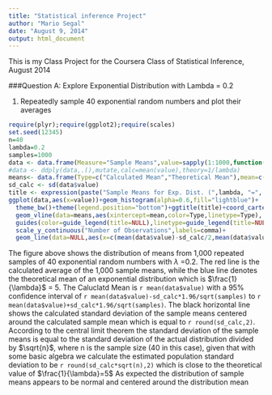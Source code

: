 ```yaml
---
title: "Statistical inference Project"
author: "Mario Segal"
date: "August 9, 2014"
output: html_document
---
```


This is my Class Project for the Coursera Class of Statistical Inference, August 2014

###Question A: Explore Exponential Distribution with Lambda = 0.2

1. Repeatedly sample 40 exponential random numbers and plot their averages

```r
require(plyr);require(ggplot2);require(scales)
set.seed(12345)
n=40
lambda=0.2
samples=1000
data <- data.frame(Measure="Sample Means",value=sapply(1:1000,function(x) mean(rexp(n,lambda))),stringsAsFactors=F)
#data <- ddply(data,.(),mutate,calc=mean(value),theory=1/lambda)
means<- data.frame(Type=c("Calculated Mean","Theoretical Mean"),mean=c(mean(data$value),1/lambda))
sd_calc <- sd(data$value)
title <- expression(paste("Sample Means for Exp. Dist. (",lambda, "=", "0.2",")",sep=""))
ggplot(data,aes(x=value))+geom_histogram(alpha=0.6,fill="lightblue")+
  theme_bw()+theme(legend.position="bottom")+ggtitle(title)+coord_cartesian(xlim=c(2,8))+
  geom_vline(data=means,aes(xintercept=mean,color=Type,linetype=Type), show_guide = TRUE)+
  guides(color=guide_legend(title=NULL),linetype=guide_legend(title=NULL))+
  scale_y_continuous("Number of Observations",labels=comma)+
  geom_line(data=NULL,aes(x=c(mean(data$value)-sd_calc/2,mean(data$value)+sd_calc/2),y=c(50,50)),color="black")
```

The figure above shows the distribution of means from 1,000 repeated samples of 40 exponential random numbers with $\lambda$ =0.2. The red line is the calculated average of the 1,000 sample means, while the blue line denotes the theoretical mean of an exponential distribution which is $\frac{1}{\lambda}$ = 5. The Caluclatd Mean is `r mean(data$value)` with a 95% confidence interval of `r mean(data$value)-sd_calc*1.96/sqrt(samples)` to `r mean(data$value)+sd_calc*1.96/sqrt(samples)`.
The black horizontal line shows the calculated standard deviation of the sample means centered around the calculated sample mean which is equal to  `r round(sd_calc,2)`. According to the central limit theorem the standard deviation of the sample means is equal to the standard deviation of the actual distribution divided by $\sqrt{n}$, where n is the sample size (40 in this case), given that with some basic algebra we calculate the estimated population standard deviation to be `r round(sd_calc*sqrt(n),2)` which is close to the theoretical value of $\frac{1}{\lambda}=5$
As expected the distribution of sample means appears to be normal and centered around the distribution mean
